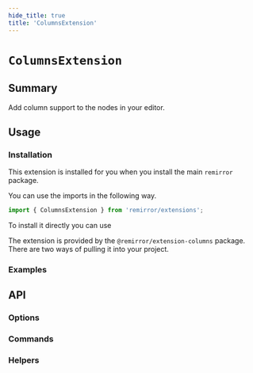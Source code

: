 ```yaml
---
hide_title: true
title: 'ColumnsExtension'
---
```



# `ColumnsExtension`

## Summary

Add column support to the nodes in your editor.

## Usage

### Installation

This extension is installed for you when you install the main `remirror` package.

You can use the imports in the following way.

```ts
import { ColumnsExtension } from 'remirror/extensions';
```

To install it directly you can use

The extension is provided by the `@remirror/extension-columns` package. There are two ways of pulling it into your project.

### Examples

<Basic />

## API

### Options

### Commands

### Helpers
